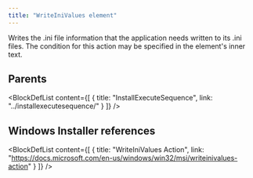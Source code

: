 ```yaml
---
title: "WriteIniValues element"
---
```



Writes the .ini file information that the application needs written to its .ini files. The condition for this action may be specified in the element's inner text.


## Parents

<BlockDefList content={[
    {
      title: "InstallExecuteSequence",
      link: "../installexecutesequence/"
    }
  ]}
/>

## Windows Installer references

<BlockDefList content={[
    {
      title: "WriteIniValues Action",
      link: "https://docs.microsoft.com/en-us/windows/win32/msi/writeinivalues-action"
    }
  ]}
/>
